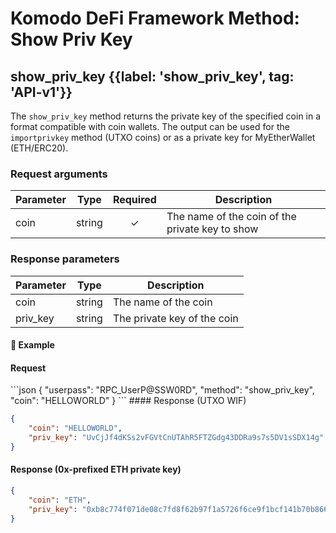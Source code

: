 
# Komodo DeFi Framework Method: Show Priv Key

## show\_priv\_key {{label: 'show_priv_key', tag: 'API-v1'}}

The `show_priv_key` method returns the private key of the specified coin in a format compatible with coin wallets. The output can be used for the `importprivkey` method (UTXO coins) or as a private key for MyEtherWallet (ETH/ERC20).

### Request arguments

| Parameter | Type   | Required | Description                                     |
| --------- | ------ | :------: | ----------------------------------------------- |
| coin      | string |     ✓    | The name of the coin of the private key to show |

### Response parameters

| Parameter | Type   | Description                 |
| --------- | ------ | --------------------------- |
| coin      | string | The name of the coin        |
| priv\_key | string | The private key of the coin |

#### 📌 Example

#### Request

<CodeGroup title="show_priv_key" tag="POST" label="show_priv_key" mm2MethodDecorate="true">
  ```json
  {
    "userpass": "RPC_UserP@SSW0RD",
    "method": "show_priv_key",
    "coin": "HELLOWORLD"
  }
  ```
</CodeGroup>

<CollapsibleSection expandedText="Hide Response" collapsedText="Show Response">
  #### Response (UTXO WIF)

  ```json
  {
      "coin": "HELLOWORLD",
      "priv_key": "UvCjJf4dKSs2vFGVtCnUTAhR5FTZGdg43DDRa9s7s5DV1sSDX14g"
  }
  ```

  #### Response (0x-prefixed ETH private key)

  ```json
  {
      "coin": "ETH",
      "priv_key": "0xb8c774f071de08c7fd8f62b97f1a5726f6ce9f1bcf141b70b86689254ed6714e"
  }
  ```
</CollapsibleSection>
